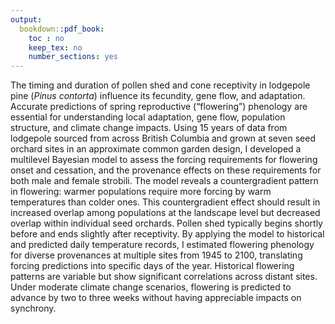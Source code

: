 ```yaml
---
output:
  bookdown::pdf_book:
    toc : no
    keep_tex: no
    number_sections: yes
---
```


<!-- Remember, It can't be longer than 350 words! -->

The timing and duration of pollen shed and cone receptivity in lodgepole pine (*Pinus contorta*) influence its fecundity, gene flow, and adaptation. 
Accurate predictions of spring reproductive ("flowering") phenology are essential for understanding local adaptation, gene flow, population structure, and climate change impacts. 
Using 15 years of data from lodgepole sourced from across British Columbia and grown at seven seed orchard sites in an approximate common garden design, I developed a multilevel Bayesian model to assess the forcing requirements for flowering onset and cessation, and the provenance effects on these requirements for both male and female strobili. 
The model reveals a countergradient pattern in flowering: warmer populations require more forcing by warm temperatures than colder ones. 
This countergradient effect should result in increased overlap among populations at the landscape level but decreased overlap within individual seed orchards. 
Pollen shed typically begins shortly before and ends slightly after receptivity. By applying the model to historical and predicted daily temperature records, I estimated flowering phenology for diverse provenances at multiple sites from 1945 to 2100, translating forcing predictions into specific days of the year. 
Historical flowering patterns are variable but show significant correlations across distant sites. Under moderate climate change scenarios, flowering is predicted to advance by two to three weeks without having appreciable impacts on synchrony.
